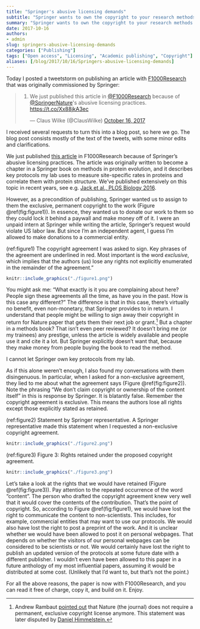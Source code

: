 ```yaml
---
title: "Springer's abusive licensing demands"
subtitle: "Springer wants to own the copyright to your research methods."
summary: "Springer wants to own the copyright to your research methods."
date: 2017-10-16
authors:
- admin
slug: springers-abusive-licensing-demands
categories: ["Publishing"]
tags: ["Open access", "Licensing", "Academic publishing", "Copyright"]
aliases: [/blog/2017/10/16/Springers-abusive-licensing-demands]
---
```


Today I posted a tweetstorm on publishing an article with  [F1000Research](https://f1000research.com/) that was originally commissioned by Springer:

<blockquote class="twitter-tweet" data-lang="en"><p lang="en" dir="ltr">1. We just published this article in <a href="https://twitter.com/F1000Research?ref_src=twsrc%5Etfw">@F1000Research</a> because of <a href="https://twitter.com/SpringerNature?ref_src=twsrc%5Etfw">@SpringerNature</a>&#39;s abusive licensing practices. <a href="https://t.co/Xx88jkA3ec">https://t.co/Xx88jkA3ec</a></p>&mdash; Claus Wilke (@ClausWilke) <a href="https://twitter.com/ClausWilke/status/919958741734379520?ref_src=twsrc%5Etfw">October 16, 2017</a></blockquote>
<script async src="//platform.twitter.com/widgets.js" charset="utf-8"></script>

I received several requests to turn this into a blog post, so here we go. The blog post consists mostly of the text of the tweets, with some minor edits and clarifications.

We just published [this article](https://f1000research.com/articles/6-1845/v1) in F1000Research because of Springer's abusive licensing practices. The article was originally written to become a chapter in a Springer book on methods in protein evolution, and it describes key protocols my lab uses to measure site-specific rates in proteins and correlate them with protein structure. We've published extensively on this topic in recent years, see e.g. [Jack et al., PLOS Biology 2016](http://journals.plos.org/plosbiology/article?id=10.1371/journal.pbio.1002452).
 
However, as a precondition of publishing, Springer wanted us to assign to them the exclusive, permanent copyright to the work (Figure \@ref(fig:figure1)). In essence, they wanted us to donate our work to them so they could lock it behind a paywall and make money off of it. I were an unpaid intern at Springer while writing the article, Springer's request would violate US labor law. But since I'm an independent agent, I guess I'm allowed to make donations to a commercial entity.

(ref:figure1) The copyright agreement I was asked to sign. Key phrases of the agreement are underlined in red. Most important is the word *exclusive*, which implies that the authors (us) lose any rights not explicitly enumerated in the remainder of the agreement." 

```r
knitr::include_graphics("./figure1.png")
```

You might ask me: "What exactly is it you are complaining about here? People sign these agreements all the time, as have you in the past. How is this case any different?" The difference is that in this case, there's virtually no benefit, even non-monetary, that Springer provides to in return. I understand that people might be willing to sign away their copyright in return for Nature paper that gets them their next job or grant.[^1] But a chapter in a methods book? That isn't even peer reviewed? It doesn't bring me (or my trainees) any prestige, unless the article is widely available and people use it and cite it a lot. But Springer explicitly doesn't want that, because they make money from people buying the book to read the method.

[^1]: Andrew Rambaut [pointed out](https://twitter.com/arambaut/status/919980657153138688) that Nature (the journal) does not require a permanent, exclusive copyright license anymore. This statement was later disputed by [Daniel Himmelstein.](https://twitter.com/dhimmel/status/920168108962312192)


I cannot let Springer own key protocols from my lab.

As if this alone weren't enough, I also found my conversations with them disingenuous. In particular, when I asked for a non-exclusive agreement, they lied to me about what the agreement says  (Figure \@ref(fig:figure2)). Note the phrasing "We don't claim copyright or ownership of the content itself" in this is response by Springer. It is blatantly false. Remember the copyright agreement is exclusive. This means the authors lose all rights except those explicitly stated as retained.

(ref:figure2) Statement by Springer representative. A Springer representative made this statement when I requested a non-exclusive copyright agreement.

```r
knitr::include_graphics("./figure2.png")
```

(ref:figure3) Figure 3: Rights retained under the proposed copyright agreement.

```r
knitr::include_graphics("./figure3.png")
```


Let's take a look at the rights that we would have retained (Figure \@ref(fig:figure3)). Pay attention to the repeated occurrence of the word "content". The person who drafted the copyright agreement knew very well that it would cover the contents of the contribution. That's the point of copyright. So, according to Figure \@ref(fig:figure1), we would have lost the right to communicate the content to non-scientists. This includes, for example, commercial entities that may want to use our protocols. We would also have lost the right to post a preprint of the work. And it is unclear whether we would have been allowed to post it on personal webpages. That depends on whether the visitors of our personal webpages can be considered to be scientists or not. We would certainly have lost the right to publish an updated version of the protocols at some future date with a different publisher. I wouldn't even have been allowed to this paper in a future anthology of my most influential papers, assuming it would be distributed at some cost. (Unlikely that I'd want to, but that's not the point.)

For all the above reasons, the paper is now with F1000Research, and you can read it free of charge, copy it, and build on it. Enjoy.
